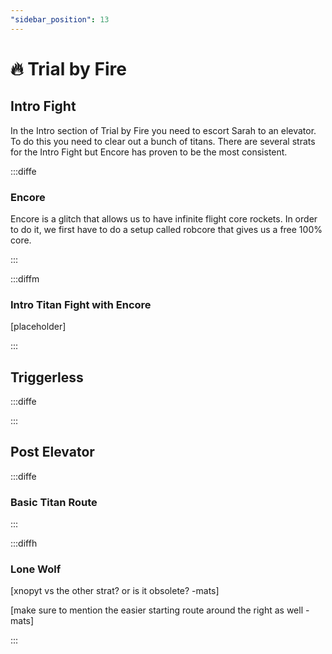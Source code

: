 ```yaml
---
"sidebar_position": 13
---
```



# 🔥 Trial by Fire

## Intro Fight

In the Intro section of Trial by Fire you need to escort Sarah to an elevator. To do this you need to clear out a bunch of titans. 
There are several strats for the Intro Fight but Encore has proven to be the most consistent.

:::diffe

### Encore

Encore is a glitch that allows us to have infinite flight core rockets. In order to do it, we first have to do a setup called robcore that gives us a free 100% core.

<YouTube youTubeId="fe5a0zmOVLw" />

:::

:::diffm

### Intro Titan Fight with Encore

<YouTube youTubeId="qxYRbYF0tYo" />

[placeholder]

:::


## Triggerless

:::diffe

:::

## Post Elevator

:::diffe

### Basic Titan Route

:::

:::diffh

### Lone Wolf

[xnopyt vs the other strat? or is it obsolete? -mats]

[make sure to mention the easier starting route around the right as well -mats]

:::
